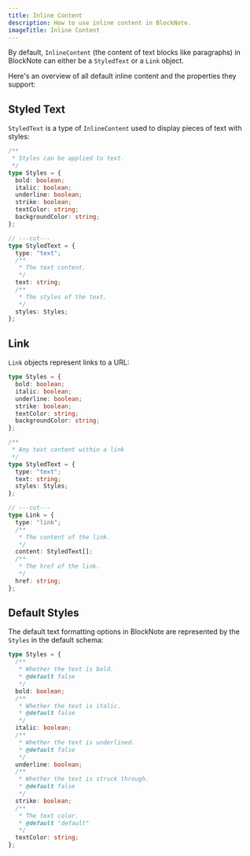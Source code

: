 ```yaml
---
title: Inline Content
description: How to use inline content in BlockNote.
imageTitle: Inline Content
---
```


By default, `InlineContent` (the content of text blocks like paragraphs) in BlockNote can either be a `StyledText` or a `Link` object.

Here's an overview of all default inline content and the properties they support:

## Styled Text

`StyledText` is a type of `InlineContent` used to display pieces of text with styles:

```typescript twoslash
/**
 * Styles can be applied to text.
 */
type Styles = {
  bold: boolean;
  italic: boolean;
  underline: boolean;
  strike: boolean;
  textColor: string;
  backgroundColor: string;
};

// ---cut---
type StyledText = {
  type: "text";
  /**
   * The text content.
   */
  text: string;
  /**
   * The styles of the text.
   */
  styles: Styles;
};
```

## Link

`Link` objects represent links to a URL:

```typescript twoslash
type Styles = {
  bold: boolean;
  italic: boolean;
  underline: boolean;
  strike: boolean;
  textColor: string;
  backgroundColor: string;
};

/**
 * Any text content within a link
 */
type StyledText = {
  type: "text";
  text: string;
  styles: Styles;
};

// ---cut---
type Link = {
  type: "link";
  /**
   * The content of the link.
   */
  content: StyledText[];
  /**
   * The href of the link.
   */
  href: string;
};
```

## Default Styles

The default text formatting options in BlockNote are represented by the `Styles` in the default schema:

```typescript twoslash
type Styles = {
  /**
   * Whether the text is bold.
   * @default false
   */
  bold: boolean;
  /**
   * Whether the text is italic.
   * @default false
   */
  italic: boolean;
  /**
   * Whether the text is underlined.
   * @default false
   */
  underline: boolean;
  /**
   * Whether the text is struck through.
   * @default false
   */
  strike: boolean;
  /**
   * The text color.
   * @default "default"
   */
  textColor: string;
};
```
